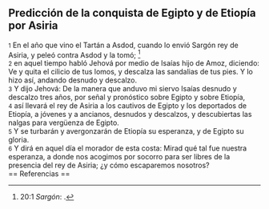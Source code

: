 == Predicción de la conquista de Egipto y de Etiopía por Asiria ==

{{anchor|1}} <small>1</small> En el año que vino el Tartán a Asdod, cuando lo envió Sargón rey de Asiria, y peleó contra Asdod y la tomó; <ref>20:1 ''Sargón'': {{lib|LU|78|8|8}}.</ref><br>
{{anchor|2}} <small>2</small> en aquel tiempo habló Jehová por medio de Isaías hijo de Amoz, diciendo: Ve y quita el cilicio de tus lomos, y descalza las sandalias de tus pies. Y lo hizo así, andando desnudo y descalzo.<br>
{{anchor|3}} <small>3</small> Y dijo Jehová: De la manera que anduvo mi siervo Isaías desnudo y descalzo tres años, por señal y pronóstico sobre Egipto y sobre Etiopía,<br>
{{anchor|4}} <small>4</small> así llevará el rey de Asiria a los cautivos de Egipto y los deportados de Etiopía, a jóvenes y a ancianos, desnudos y descalzos, y descubiertas las nalgas para vergüenza de Egipto.<br>
{{anchor|5}} <small>5</small> Y se turbarán y avergonzarán de Etiopía su esperanza, y de Egipto su gloria.<br>
{{anchor|6}} <small>6</small> Y dirá en aquel día el morador de esta costa: Mirad qué tal fue nuestra esperanza, a donde nos acogimos por socorro para ser libres de la presencia del rey de Asiria; ¿y cómo escaparemos nosotros?<br>
== Referencias ==

<references />

